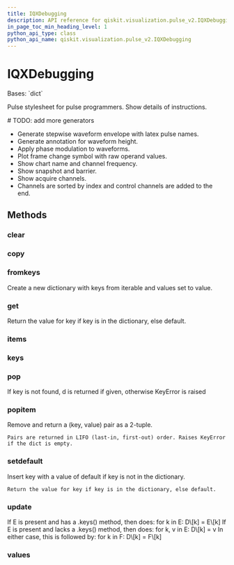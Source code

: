 ```yaml
---
title: IQXDebugging
description: API reference for qiskit.visualization.pulse_v2.IQXDebugging
in_page_toc_min_heading_level: 1
python_api_type: class
python_api_name: qiskit.visualization.pulse_v2.IQXDebugging
---
```


# IQXDebugging

<Class id="qiskit.visualization.pulse_v2.IQXDebugging" isDedicatedPage={true} github="https://github.com/qiskit/qiskit/tree/stable/0.21/qiskit/visualization/pulse_v2/stylesheet.py" signature="IQXDebugging(**kwargs)" modifiers="class">
  Bases: `dict`

  Pulse stylesheet for pulse programmers. Show details of instructions.

  \# TODO: add more generators

  *   Generate stepwise waveform envelope with latex pulse names.
  *   Generate annotation for waveform height.
  *   Apply phase modulation to waveforms.
  *   Plot frame change symbol with raw operand values.
  *   Show chart name and channel frequency.
  *   Show snapshot and barrier.
  *   Show acquire channels.
  *   Channels are sorted by index and control channels are added to the end.

  ## Methods

  ### clear

  <Function id="qiskit.visualization.pulse_v2.IQXDebugging.clear" signature="IQXDebugging.clear() → None.  Remove all items from D." />

  ### copy

  <Function id="qiskit.visualization.pulse_v2.IQXDebugging.copy" signature="IQXDebugging.copy() → a shallow copy of D" />

  ### fromkeys

  <Function id="qiskit.visualization.pulse_v2.IQXDebugging.fromkeys" signature="IQXDebugging.fromkeys(value=None, /)">
    Create a new dictionary with keys from iterable and values set to value.
  </Function>

  ### get

  <Function id="qiskit.visualization.pulse_v2.IQXDebugging.get" signature="IQXDebugging.get(key, default=None, /)">
    Return the value for key if key is in the dictionary, else default.
  </Function>

  ### items

  <Function id="qiskit.visualization.pulse_v2.IQXDebugging.items" signature="IQXDebugging.items() → a set-like object providing a view on D's items" />

  ### keys

  <Function id="qiskit.visualization.pulse_v2.IQXDebugging.keys" signature="IQXDebugging.keys() → a set-like object providing a view on D's keys" />

  ### pop

  <Function id="qiskit.visualization.pulse_v2.IQXDebugging.pop" signature="IQXDebugging.pop(k[, d]) → v, remove specified key and return the corresponding value.">
    If key is not found, d is returned if given, otherwise KeyError is raised
  </Function>

  ### popitem

  <Function id="qiskit.visualization.pulse_v2.IQXDebugging.popitem" signature="IQXDebugging.popitem()">
    Remove and return a (key, value) pair as a 2-tuple.

    Pairs are returned in LIFO (last-in, first-out) order. Raises KeyError if the dict is empty.
  </Function>

  ### setdefault

  <Function id="qiskit.visualization.pulse_v2.IQXDebugging.setdefault" signature="IQXDebugging.setdefault(key, default=None, /)">
    Insert key with a value of default if key is not in the dictionary.

    Return the value for key if key is in the dictionary, else default.
  </Function>

  ### update

  <Function id="qiskit.visualization.pulse_v2.IQXDebugging.update" signature="IQXDebugging.update([E, ]**F) → None.  Update D from dict/iterable E and F.">
    If E is present and has a .keys() method, then does: for k in E: D\[k] = E\[k] If E is present and lacks a .keys() method, then does: for k, v in E: D\[k] = v In either case, this is followed by: for k in F: D\[k] = F\[k]
  </Function>

  ### values

  <Function id="qiskit.visualization.pulse_v2.IQXDebugging.values" signature="IQXDebugging.values() → an object providing a view on D's values" />
</Class>

